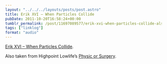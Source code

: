 ```yaml
---
layout: "../../../layouts/posts/post.astro"
title: Erik XVI – When Particles Collide
pubDate: 2011-10-20T16:58:24+00:00
tumblr_permalink: /post/11697089577/erik-xvi-when-particles-collide-also-taken-from
tags: ["linklog"]
format: "audio"
---
```


[Erik XVI &#8211; When Particles Collide][1].

Also taken from Highpoint Lowlife&rsquo;s [Physic or Surgery][2].

[1]: http://soundcloud.com/sharevari/erik-xvi-when-particles
[2]: http://highpointlowlife.com/
